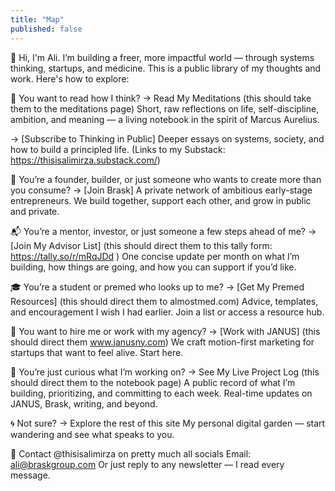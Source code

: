 ```yaml
---
title: "Map"
published: false
---
```


👋 Hi, I'm Ali.
I’m building a freer, more impactful world — through systems thinking, startups, and medicine.
This is a public library of my thoughts and work. Here's how to explore:

🧠 You want to read how I think?
→ Read My Meditations (this should take them to the meditations page)
Short, raw reflections on life, self-discipline, ambition, and meaning — a living notebook in the spirit of Marcus Aurelius.

→ [Subscribe to Thinking in Public] 
Deeper essays on systems, society, and how to build a principled life.
(Links to my Substack: https://thisisalimirza.substack.com/)

🚀 You’re a founder, builder, or just someone who wants to create more than you consume?
→ [Join Brask]
A private network of ambitious early-stage entrepreneurs.
We build together, support each other, and grow in public and private.

📬 You’re a mentor, investor, or just someone a few steps ahead of me?
→ [Join My Advisor List] (this should direct them to this tally form: https://tally.so/r/mRqJDd )
One concise update per month on what I’m building, how things are going, and how you can support if you’d like.

🎓 You’re a student or premed who looks up to me?
→ [Get My Premed Resources] (this should direct them to almostmed.com)
Advice, templates, and encouragement I wish I had earlier. Join a list or access a resource hub.

🧩 You want to hire me or work with my agency?
→ [Work with JANUS] (this should direct them www.janusny.com)
We craft motion-first marketing for startups that want to feel alive. Start here.

🔎 You’re just curious what I’m working on?
→ See My Live Project Log (this should direct them to the notebook page)
A public record of what I’m building, prioritizing, and committing to each week. Real-time updates on JANUS, Brask, writing, and beyond.

🌀 Not sure?
→ Explore the rest of this site
My personal digital garden — start wandering and see what speaks to you.

🧭 Contact
@thisisalimirza on pretty much all socials
Email: ali@braskgroup.com
Or just reply to any newsletter — I read every message.